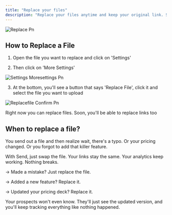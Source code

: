 ```yaml
---
title: "Replace your files"
description: "Replace your files anytime and keep your original link. Stay in control, even when you make a mistake."
---
```


![Replace Pn](/images/Replace.png)

## How to Replace a File

1) Open the file you want to replace and click on 'Settings'

2) Then click on 'More Settings'

![Settings Moresettings Pn](/images/Settings-moresettings.png)

3) At the bottom, you'll see a button that says 'Replace File', click it and select the file you want to upload

![Replacefile Confirm Pn](/images/Replacefile-confirm.png)

<Warning>
  Right now you can replace files. Soon, you'll be able to replace links too
</Warning>

## When to replace a file?

You send out a file and then realize wait, there's a typo. Or your pricing changed. Or you forgot to add that killer feature.

With Send, just swap the file. Your links stay the same. Your analytics keep working. Nothing breaks.

→ Made a mistake? Just replace the file.  

→ Added a new feature? Replace it.  

→ Updated your pricing deck? Replace it.

Your prospects won't even know. They'll just see the updated version, and you'll keep tracking everything like nothing happened.